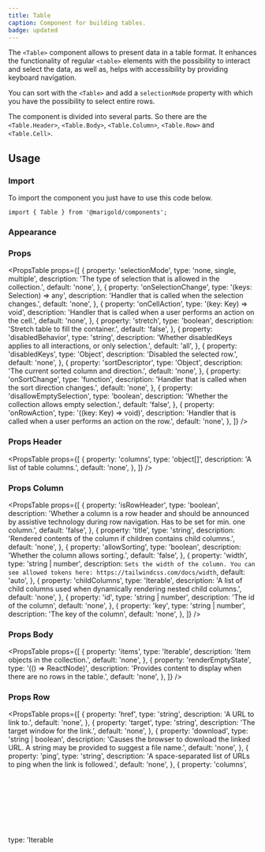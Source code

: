 ```yaml
---
title: Table
caption: Component for building tables.
badge: updated
---
```


The `<Table>` component allows to present data in a table format. It enhances the functionality of regular `<table>` elements with the possibility to interact and select the data, as well as, helps with accessibility by providing keyboard navigation.

You can sort with the `<Table>` and add a `selectionMode` property with which you have the possibility to select entire rows.

The component is divided into several parts. So there are the `<Table.Header>`, `<Table.Body>`, `<Table.Column>`, `<Table.Row>` and `<Table.Cell>`.

## Usage

### Import

To import the component you just have to use this code below.

```tsx
import { Table } from '@marigold/components';
```

### Appearance

<AppearanceTable component={title} />

### Props

<PropsTable
  props={[
    {
      property: 'selectionMode',
      type: 'none, single, multiple',
      description: 'The type of selection that is allowed in the collection.',
      default: 'none',
    },
    {
      property: 'onSelectionChange',
      type: '(keys: Selection) => any',
      description: 'Handler that is called when the selection changes.',
      default: 'none',
    },
    {
      property: 'onCellAction',
      type: '(key: Key) => void',
      description:
        'Handler that is called when a user performs an action on the cell.',
      default: 'none',
    },
    {
      property: 'stretch',
      type: 'boolean',
      description: 'Stretch table to fill the container.',
      default: 'false',
    },
    {
      property: 'disabledBehavior',
      type: 'string',
      description:
        'Whether disabledKeys applies to all interactions, or only selection.',
      default: 'all',
    },
    {
      property: 'disabledKeys',
      type: 'Object',
      description: 'Disabled the selected row.',
      default: 'none',
    },
    {
      property: 'sortDescriptor',
      type: 'Object',
      description: 'The current sorted column and direction.',
      default: 'none',
    },
    {
      property: 'onSortChange',
      type: 'function',
      description: 'Handler that is called when the sort direction changes.',
      default: 'none',
    },
    {
      property: 'disallowEmptySelection',
      type: 'boolean',
      description: 'Whether the collection allows empty selection.',
      default: 'false',
    },
    {
      property: 'onRowAction',
      type: '((key: Key) => void)',
      description:
        'Handler that is called when a user performs an action on the row.',
      default: 'none',
    },
  ]}
/>

### Props Header

<PropsTable
  props={[
    {
      property: 'columns',
      type: 'object[]',
      description: 'A list of table columns.',
      default: 'none',
    },
  ]}
/>

### Props Column

<PropsTable
  props={[
    {
      property: 'isRowHeader',
      type: 'boolean',
      description:
        'Whether a column is a row header and should be announced by assistive technology during row navigation. Has to be set for min. one column.',
      default: 'false',
    },
    {
      property: 'title',
      type: 'string',
      description:
        'Rendered contents of the column if children contains child columns.',
      default: 'none',
    },
    {
      property: 'allowSorting',
      type: 'boolean',
      description: 'Whether the column allows sorting.',
      default: 'false',
    },
    {
      property: 'width',
      type: 'string | number',
      description: `Sets the width of the column. You can see allowed tokens here: https://tailwindcss.com/docs/width`,
      default: 'auto',
    },
    {
      property: 'childColumns',
      type: 'Iterable<object>',
      description:
        'A list of child columns used when dynamically rendering nested child columns.',
      default: 'none',
    },
    {
      property: 'id',
      type: 'string | number',
      description: 'The id of the column',
      default: 'none',
    },
    {
      property: 'key',
      type: 'string | number',
      description: 'The key of the column',
      default: 'none',
    },
  ]}
/>

### Props Body

<PropsTable
  props={[
    {
      property: 'items',
      type: 'Iterable<object>',
      description: 'Item objects in the collection.',
      default: 'none',
    },
    {
      property: 'renderEmptyState',
      type: '(() => ReactNode)',
      description:
        'Provides content to display when there are no rows in the table.',
      default: 'none',
    },
  ]}
/>

### Props Row

<PropsTable
  props={[
    {
      property: 'href',
      type: 'string',
      description: 'A URL to link to.',
      default: 'none',
    },
    {
      property: 'target',
      type: 'string',
      description: 'The target window for the link.',
      default: 'none',
    },
    {
      property: 'download',
      type: 'string | boolean',
      description:
        'Causes the browser to download the linked URL. A string may be provided to suggest a file name.',
      default: 'none',
    },
    {
      property: 'ping',
      type: 'string',
      description:
        'A space-separated list of URLs to ping when the link is followed.',
      default: 'none',
    },
    {
      property: 'columns',
      type: 'Iterable<object>',
      description: 'A list of columns used when dynamically rendering cells.',
      default: 'none',
    },
    {
      property: 'id',
      type: 'string | number',
      description: 'The id of the row',
      default: 'none',
    },
    {
      property: 'key',
      type: 'string | number',
      description: 'The key of the row',
      default: 'none',
    },
  ]}
/>

## Examples

### Compact variant

In this example you can see the variant `compact` from the theme b2b. It reduces the cell spacing. There is also another variant, which is called `expaned`, which enlarges the cells.
The `core-Theme` has also two variants called `tableLines` and `tableBorder`.

<ComponentDemo file="./table-compact.demo.tsx" />

### Selection mode single

If you have set the `selectionMode` to single, then you just can select only one row of the table.

<ComponentDemo file="./table-single-mode.demo.tsx" />

### Selection mode multiple

This example shows how to use the `selectionMode`, but with the setting that multiple checkboxes appear and you can select as many lines as you want.

<ComponentDemo file="./table-multi-mode.demo.tsx" />

### Dynamic collections

You don't have to hard code the table items, you could also create a dynamic collection and iterate through it. That's what the example shows.

<ComponentDemo file="./table-dynamic.demo.tsx" />

### Disabled Rows

You can also disable certain rows. For that all you have to do is add the property `disabledKeys` with the certain id to the table.

<ComponentDemo file="./table-disabled.demo.tsx" />

### Sorting

The options to sort are ascending or descending. For this purpose the properties (`onSortChange`, `sortDescriptor`) for sorting must be specified.

<ComponentDemo file="./table-sorting.demo.tsx" />

### Async sorting

In this example the `<Table>` is also sortable but its build async. For that you must use the `useAsyncList` hook. The hook manages the async list data and provides convenience methods for updating the data.

<ComponentDemo file="./table-async.demo.tsx" />

### Nested Columns

Columns can be nested, which will result in more than one header row to be created. Note the usage of `isRowHeader` in the example below. By default, only the first column is included in the accessibility name for each row.

<ComponentDemo file="./table-nested.demo.tsx" />

### Fixed Column width

In a Table you can specify the width of a column using `width` property in the `Table.Column` component, this allows you to set a fixed width for a specific columnm ensuring consistent column widths throughout the table .

<ComponentDemo file="./table-column-width.demo.tsx" />

### Rows are links

You can also now make a `<Table.Row>` behave as a link. For that you need to set the `href` to the `<Table.Row>`. If you click on it, it will open. If you click explicit on the checkbox it can be selected.

<ComponentDemo file="./table-links.demo.tsx" />

### Empty renderEmptyState

The `<Table.Body>` allows to render an empty state if tehre is no content to show. All you have to do is to pass it on it.

<ComponentDemo file="./table-empty-state.demo.tsx" />
